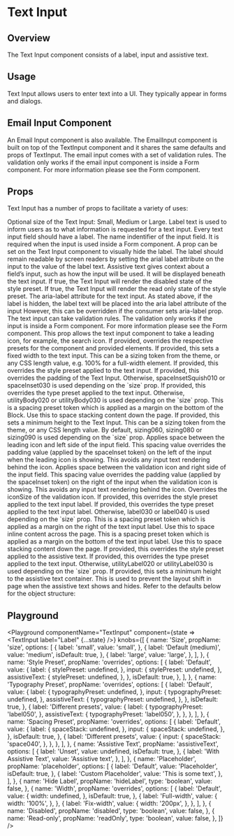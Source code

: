 

# Text Input

## Overview

The Text Input component consists of a label, input and assistive text.

## Usage

Text Input allows users to enter text into a UI. They typically appear in forms and dialogs.

## Email Input Component

An Email Input component is also available.
The EmailInput component is built on top of the TextInput component and it shares the same defaults and props of TextInput.
The email input comes with a set of validation rules. The validation only works if the email input component is inside a Form component.
For more information please see the Form component.

<LegacyBlock>
  <CodeFromFile path="examples/email-input/email-input.tsx" />
</LegacyBlock>

## Props

Text Input has a number of props to facilitate a variety of uses:

<LegacyBlock marginTop="sizing040">
  <Prop name="size" type="'small' | 'medium' | 'large'" default="medium">
    Optional size of the Text Input: Small, Medium or Large.
  </Prop>
  <Prop name="label" type="string" required>
    Label text is used to inform users as to what information is requested for a
    text input. Every text input field should have a label.
  </Prop>
  <Prop name="name" type="string">
    The name indentifier of the input field. It is required when the input is
    used inside a Form component.
  </Prop>
  <Prop name="hideLabel" type="boolean" default={false}>
    A prop can be set on the Text Input component to visually hide the label.
    The label should remain readable by screen readers by setting the arial
    label attribute on the input to the value of the label text.
  </Prop>
  <Prop name="assistiveText" type="string">
    Assistive text gives context about a field’s input, such as how the input
    will be used. It will be displayed beneath the text input.
  </Prop>
  <Prop name="disabled" type="boolean" default={false}>
    If true, the Text Input will render the disabled state of the style preset.
  </Prop>
  <Prop name="readOnly" type="boolean" default={false}>
    If true, the Text Input will render the read only state of the style preset.
  </Prop>
  <Prop name="ariaLabel" type="string">
    The aria-label attribute for the text input. As stated above, if the label
    is hidden, the label text will be placed into the aria label attribute of
    the input However, this can be overridden if the consumer sets aria-label
    prop.
  </Prop>
  <Prop name="rules" type="object">
    The text input can take validation rules. The validation only works if the
    input is inside a Form component. For more information please see the Form
    component.
  </Prop>
  <Prop name="icon" type="ReactElement<NewsKitIcon>">
    This prop allows the text input component to take a leading icon, for
    example, the search icon.
  </Prop>
  <Prop name="overrides" type="object">
    If provided, overrides the respective presets for the component and provided
    elements.
    <Prop name="width" type="string">
      If provided, this sets a fixed width to the text input. This can be a
      sizing token from the theme, or any CSS length value, e.g. 100% for a
      full-width element.
    </Prop>
    <Prop name="input" type="object">
      <Prop name="stylePreset" type="MQ<string>">
        If provided, this overrides the style preset applied to the text input.
      </Prop>
      <Prop name="spaceInset" type="MQ<string>">
        If provided, this overrides the padding of the Text Input. Otherwise,
        spaceInsetSquish010 or spaceInset030 is used depending on the `size`
        prop.
      </Prop>
      <Prop name="typographyPreset" type="MQ<string>">
        If provided, this overrides the type preset applied to the text input.
        Otherwise, utilityBody020 or utilityBody030 is used depending on the
        `size` prop.
      </Prop>
      <Prop name="spaceStack" type="MQ<string>">
        This is a spacing preset token which is applied as a margin on the
        bottom of the Block. Use this to space stacking content down the page.
      </Prop>
      <Prop name="minHeight" type="string">
        If provided, this sets a minimum height to the Text Input. This can be a
        sizing token from the theme, or any CSS length value. By default,
        sizing060, sizing080 or sizing090 is used depending on the `size` prop.
      </Prop>
      <Prop name="leadingIcon" type="object">
        <Prop name="iconOffset" type="MQ<string>">
          Applies space between the leading icon and left side of the input
          field.
        </Prop>
        <Prop name="spaceInset" type="MQ<string>">
          This spacing value overrides the padding value (applied by the
          spaceInset token) on the left of the input when the leading icon is
          showing. This avoids any input text rendering behind the icon.
        </Prop>
      </Prop>
      <Prop name="validationIcon" type="object">
        <Prop name="iconOffset" type="MQ<string>">
          Applies space between the validation icon and right side of the input
          field.
        </Prop>
        <Prop name="spaceInset" type="MQ<string>">
          This spacing value overrides the padding value (applied by the
          spaceInset token) on the right of the input when the validation icon
          is showing. This avoids any input text rendering behind the icon.
        </Prop>
        <Prop name="iconSize" type="MQ<string>">
          Overrides the iconSize of the validation icon.
        </Prop>
      </Prop>
    </Prop>
    <Prop name="inputLabel" type="object">
      <Prop name="stylePreset" type="MQ<string>">
        If provided, this overrides the style preset applied to the text input
        label.
      </Prop>
      <Prop name="typographyPreset" type="MQ<string>">
        If provided, this overrides the type preset applied to the text input
        label. Otherwise, label030 or label040 is used depending on the `size`
        prop.
      </Prop>
      <Prop name="spaceInline" type="MQ<string>">
        This is a spacing preset token which is applied as a margin on the right
        of the text input label. Use this to space inline content across the
        page.
      </Prop>
      <Prop name="spaceStack" type="MQ<string>">
        This is a spacing preset token which is applied as a margin on the
        bottom of the text input label. Use this to space stacking content down
        the page.
      </Prop>
    </Prop>
    <Prop name="assistiveText" type="object">
      <Prop name="stylePreset" type="MQ<string>">
        If provided, this overrides the style preset applied to the assistive
        text.
      </Prop>
      <Prop name="typographyPreset" type="MQ<string>">
        If provided, this overrides the type preset applied to the text input.
        Otherwise, utilityLabel020 or utilityLabel030 is used depending on the
        `size` prop.
      </Prop>
      <Prop name="minHeight" type="string">
        If provided, this sets a minimum height to the assistive text container.
        This is used to prevent the layout shift in page when the assistive text
        shows and hides.
      </Prop>
    </Prop>
    Refer to the defaults below for the object structure:
    <CodeFromDefaultPresets componentName="textInput" />
  </Prop>
</LegacyBlock>

## Playground

<Playground
  componentName="TextInput"
  component={state => <TextInput label="Label" {...state} />}
  knobs={[
    {
      name: 'Size',
      propName: 'size',
      options: [
        {
          label: 'small',
          value: 'small',
        },
        {
          label: 'Default (medium)',
          value: 'medium',
          isDefault: true,
        },
        {
          label: 'large',
          value: 'large',
        },
      ],
    },
    {
      name: 'Style Preset',
      propName: 'overrides',
      options: [
        {
          label: 'Default',
          value: {
            label: {
              stylePreset: undefined,
            },
            input: {
              stylePreset: undefined,
            },
            assistiveText: {
              stylePreset: undefined,
            },
          },
          isDefault: true,
        },
      ],
    },
    {
      name: 'Typography Preset',
      propName: 'overrides',
      options: [
        {
          label: 'Default',
          value: {
            label: {
              typographyPreset: undefined,
            },
            input: {
              typographyPreset: undefined,
            },
            assistiveText: {
              typographyPreset: undefined,
            },
          },
          isDefault: true,
        },
        {
          label: 'Different presets',
          value: {
            label: {
              typographyPreset: 'label050',
            },
            assistiveText: {
              typographyPreset: 'label050',
            },
          },
        },
      ],
    },
    {
      name: 'Spacing Preset',
      propName: 'overrides',
      options: [
        {
          label: 'Default',
          value: {
            label: {
              spaceStack: undefined,
            },
            input: {
              spaceStack: undefined,
            },
          },
          isDefault: true,
        },
        {
          label: 'Different presets',
          value: {
            input: {
              spaceStack: 'space040',
            },
          },
        },
      ],
    },
    {
      name: 'Assistive Text',
      propName: 'assistiveText',
      options: [
        {
          label: 'Unset',
          value: undefined,
          isDefault: true,
        },
        {
          label: 'With Assistive Text',
          value: 'Assistive text',
        },
      ],
    },
    {
      name: 'Placeholder',
      propName: 'placeholder',
      options: [
        {
          label: 'Default',
          value: 'Placeholder',
          isDefault: true,
        },
        {
          label: 'Custom Placeholder',
          value: 'This is some text',
        },
      ],
    },
    {
      name: 'Hide Label',
      propName: 'hideLabel',
      type: 'boolean',
      value: false,
    },
    {
      name: 'Width',
      propName: 'overrides',
      options: [
        {
          label: 'Default',
          value: {
            width: undefined,
          },
          isDefault: true,
        },
        {
          label: 'Full-width',
          value: {
            width: '100%',
          },
        },
        {
          label: 'Fix-width',
          value: {
            width: '200px',
          },
        },
      ],
    },
    {
      name: 'Disabled',
      propName: 'disabled',
      type: 'boolean',
      value: false,
    },
    {
      name: 'Read-only',
      propName: 'readOnly',
      type: 'boolean',
      value: false,
    },
  ]}
/>
